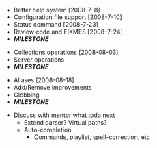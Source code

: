 * Better help system [2008-7-8]
* Configuration file support [2008-7-10]
* Status command [2008-7-23]
* Review code and FIXMES [2008-7-24]
* '''''MILESTONE'''''


* Collections operations [2008-08-03]
* Server operations
* '''''MILESTONE'''''


* Aliases [2008-08-18]
* Add/Remove improvements
* Globbing
* '''''MILESTONE'''''


* Discuss with mentor what todo next
** Extend parser? Virtual paths?
** Auto-completion
*** Commands, playlist, spell-correction, etc
